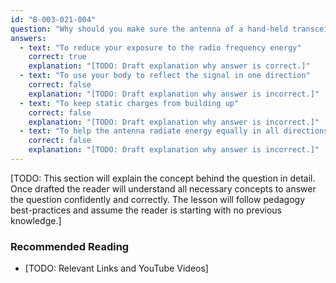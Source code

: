 ```yaml
---
id: "B-003-021-004"
question: "Why should you make sure the antenna of a hand-held transceiver is not close to your head when transmitting?"
answers:
  - text: "To reduce your exposure to the radio frequency energy"
    correct: true
    explanation: "[TODO: Draft explanation why answer is correct.]"
  - text: "To use your body to reflect the signal in one direction"
    correct: false
    explanation: "[TODO: Draft explanation why answer is incorrect.]"
  - text: "To keep static charges from building up"
    correct: false
    explanation: "[TODO: Draft explanation why answer is incorrect.]"
  - text: "To help the antenna radiate energy equally in all directions"
    correct: false
    explanation: "[TODO: Draft explanation why answer is incorrect.]"
---
```


[TODO: This section will explain the concept behind the question in detail. Once drafted the reader will understand all necessary concepts to answer the question confidently and correctly. The lesson will follow pedagogy best-practices and assume the reader is starting with no previous knowledge.]

### Recommended Reading

- [TODO: Relevant Links and YouTube Videos]
